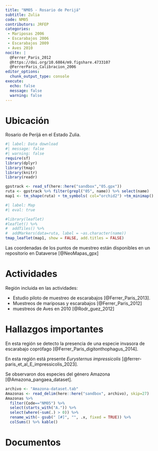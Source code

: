 ```yaml
---
title: "NM05 - Rosario de Perijá"
subtitle: Zulia
code: NM05
contributors: JRFEP
categories:
 - Mariposas 2006
 - Escarabajos 2006
 - Escarabajos 2009
 - Aves 2010
nocite: |
  @Ferrer_Paris_2012
  @https://doi.org/10.6084/m9.figshare.4733107
  @FerrerParis_Calibracion_2006
editor_options: 
  chunk_output_type: console
execute:
  echo: false 
  message: false
  warning: false
---
```


# Ubicación

Rosario de Perijá en el Estado Zulia.

```r
#| label: Data download
#| message: false
#| warning: false
require(sf)
library(dplyr)
library(tmap)
library(knitr)
library(readr)

gpstrack <- read_sf(here::here("sandbox","05.gpx"))
ruta <- gpstrack %>% filter(grepl("05", name)) %>% select(name) 
map1 <- tm_shape(ruta) + tm_symbols( col="orchid2") +tm_minimap()

```

```r
#| label: Map
#| eval: true

#library(leaflet)
#leaflet() %>% 
#  addTiles() %>%
#  addMarkers(data=ruta, label = ~as.character(name))
tmap_leaflet(map1, show = FALSE, add.titles = FALSE)

```

Las coordenadas de los puntos de muestreo están disponibles en un repositorio en Dataverse [@NeoMapas_gpx]

# Actividades

Región incluida en las actividades:

- Estudio piloto de muestreo de escarabajos [@Ferrer_Paris_2013].
- Muestreos de mariposas y escarabajos [@Ferrer_Paris_2012]
- muestreos de Aves en 2010 [@Rodr_guez_2012]

# Hallazgos importantes

En esta región se detecto la presencia de una especie invasora de escarabajo coprófago [@Ferrer_Paris_digitonthophagus_2014].

En esta región está presente *Eurysternus impressicolis* [@ferrer-paris_et_al_E_impressicolis_2023].

Se observaron dos especies del género Amazona [@Amazona_pangaea_dataset].

```r
archivo <- "Amazona-dataset.tab"
Amazonas <- read_delim(here::here("sandbox", archivo), skip=27)
Amazonas %>% 
  filter(Code=="NM05") %>% 
  select(starts_with("A.")) %>% 
  select(where(~sum(.) > 0)) %>% 
  rename_with(~ gsub(" [#]", "", .x, fixed = TRUE)) %>% 
  colSums() %>% kable()
```



# Documentos

::: {#refs}
:::

